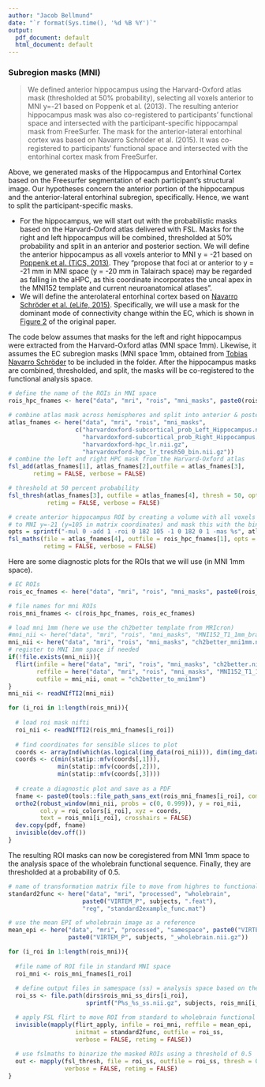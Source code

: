 ```yaml
---
author: "Jacob Bellmund"
date: "`r format(Sys.time(), '%d %B %Y')`"
output:
  pdf_document: default
  html_document: default
---
```


### Subregion masks (MNI) {-}

>We defined anterior hippocampus using the Harvard-Oxford atlas mask (thresholded at 50% probability), selecting all voxels anterior to MNI y=-21 based on Poppenk et al. (2013). The resulting anterior hippocampus mask was also co-registered to participants’ functional space and intersected with the participant-specific hippocampal mask from FreeSurfer. The mask for the anterior-lateral entorhinal cortex was based on Navarro Schröder et al. (2015). It was co-registered to participants’ functional space and intersected with the entorhinal cortex mask from FreeSurfer.

Above, we generated masks of the Hippocampus and Entorhinal Cortex based on the Freesurfer segmentation of each participant's structural image. Our hypotheses concern the anterior portion of the hippocampus and the anterior-lateral entorhinal subregion, specifically.  Hence, we want to split the participant-specific masks. 

* For the hippocampus, we will start out with the probabilistic masks based on the Harvard-Oxford atlas delivered with FSL. Masks for the right and left hippocampus  will be combined, thresholded at 50% probability and split in an anterior and posterior section. We will define the anterior hippocampus as all voxels anterior to MNI y = -21 based on [Poppenk et al. (TiCS, 2013)](https://www.sciencedirect.com/science/article/pii/S1364661313000673). They "propose that foci at or anterior to y = -21 mm in MNI space (y = -20 mm in Talairach space) may be regarded as falling in the aHPC, as this coordinate incorporates the uncal apex in the MNI152 template and current neuroanatomical atlases".
* We will define the anterolateral entorhinal cortex based on [Navarro Schröder et al. (eLife, 2015)](http://elifesciences.org/content/4/e06738). Specifically, we will use a mask for the dominant mode of connectivity change within the EC, which is shown in [Figure 2](https://elifesciences.org/articles/06738/figures#fig2) of the original paper. 

The code below assumes that masks for the left and right hippocampus were extracted from the Harvard-Oxford atlas (MNI space 1mm). Likewise, it assumes the EC subregion masks (MNI space 1mm, obtained from [Tobias Navarro Schröder](https://www.researchgate.net/profile/Tobias_Navarro_Schroeder) to be included in the folder. After the hippocampus masks are combined, thresholded, and split, the masks will be co-registered to the functional analysis space.

```r

# define the name of the ROIs in MNI space
rois_hpc_fnames <- here("data", "mri", "rois", "mni_masks", paste0(rois_hpc,".nii.gz"))

# combine atlas mask across hemispheres and split into anterior & posterior if not done
atlas_fnames <- here("data", "mri", "rois", "mni_masks", 
                   c("harvardoxford-subcortical_prob_Left_Hippocampus.nii.gz",
                     "harvardoxford-subcortical_prob_Right_Hippocampus.nii.gz",
                     "harvardoxford-hpc_lr.nii.gz",
                     "harvardoxford-hpc_lr_tresh50_bin.nii.gz"))
# combine the left and right HPC mask from the Harvard-Oxford atlas
fsl_add(atlas_fnames[1], atlas_fnames[2],outfile = atlas_fnames[3],
       retimg = FALSE, verbose = FALSE)

# threshold at 50 percent probability
fsl_thresh(atlas_fnames[3], outfile = atlas_fnames[4], thresh = 50, opts = "-bin",
           retimg = FALSE, verbose = FALSE)

# create anterior hippocampus ROI by creating a volume with all voxels anterior
# to MNI y=-21 (y=105 in matrix coordinates) and mask this with the binary HPC ROI
opts = sprintf("-mul 0 -add 1 -roi 0 182 105 -1 0 182 0 1 -mas %s", atlas_fnames[4])
fsl_maths(file = atlas_fnames[4], outfile = rois_hpc_fnames[1], opts = opts,
          retimg = FALSE, verbose = FALSE)
```

Here are some diagnostic plots for the ROIs that we will use (in MNI 1mm space).

```r
# EC ROIs
rois_ec_fnames <- here("data", "mri", "rois", "mni_masks", paste0(rois_ec,".nii.gz"))

# file names for mni ROIs
rois_mni_fnames <- c(rois_hpc_fnames, rois_ec_fnames)

# load mni 1mm (here we use the ch2better template from MRIcron)
#mni_nii <- here("data", "mri", "rois", "mni_masks", "MNI152_T1_1mm_brain.nii.gz") #%>% readNIfTI2()
mni_nii <- here("data", "mri", "rois", "mni_masks", "ch2better_mni1mm.nii.gz")
# register to MNI 1mm space if needed
if(!file.exists(mni_nii)){
  flirt(infile = here("data", "mri", "rois", "mni_masks", "ch2better.nii.gz"),
        reffile = here("data", "mri", "rois", "mni_masks", "MNI152_T1_1mm_brain.nii.gz"),
        outfile = mni_nii, omat = "ch2better_to_mni1mm")
}
mni_nii <- readNIfTI2(mni_nii)

for (i_roi in 1:length(rois_mni)){
  
  # load roi mask nifti
  roi_nii <- readNIfTI2(rois_mni_fnames[i_roi])
  
  # find coordinates for sensible slices to plot
  coords <- arrayInd(which(as.logical(img_data(roi_nii))), dim(img_data(roi_nii)))
  coords <- c(min(statip::mfv(coords[,1])), 
              min(statip::mfv(coords[,2])), 
              min(statip::mfv(coords[,3])))
    
  # create a diagnostic plot and save as a PDF
  fname <- paste0(tools::file_path_sans_ext(rois_mni_fnames[i_roi], compression = "TRUE"),".pdf")
  ortho2(robust_window(mni_nii, probs = c(0, 0.999)), y = roi_nii, 
         col.y = roi_colors[i_roi], xyz = coords,
         text = rois_mni[i_roi], crosshairs = FALSE)
  dev.copy(pdf, fname)
  invisible(dev.off())
}
```

The resulting ROI masks can now be coregistered from MNI 1mm space to the analysis space of the wholebrain functional sequence. Finally, they are thresholded at a probability of 0.5.

```r

# name of transformation matrix file to move from highres to functional space
standard2func <- here("data", "mri", "processed", "wholebrain", 
                     paste0("VIRTEM_P", subjects, ".feat"),
                     "reg", "standard2example_func.mat")

# use the mean EPI of wholebrain image as a reference
mean_epi <- here("data", "mri", "processed", "samespace", paste0("VIRTEM_P", subjects),
                 paste0("VIRTEM_P", subjects, "_wholebrain.nii.gz"))

for (i_roi in 1:length(rois_mni)){
  
  #file name of ROI file in standard MNI space
  roi_mni <- rois_mni_fnames[i_roi]
  
  # define output files in samespace (ss) = analysis space based on the wholebrain EPI
  roi_ss <- file.path(dirs$rois_mni_ss_dirs[i_roi],
                      sprintf("P%s_%s_ss.nii.gz", subjects, rois_mni[i_roi]))

  # apply FSL flirt to move ROI from standard to wholebrain functional space
  invisible(mapply(flirt_apply, infile = roi_mni, reffile = mean_epi, 
                   initmat = standard2func, outfile = roi_ss,
                   verbose = FALSE, retimg = FALSE))
  
  # use fslmaths to binarize the masked ROIs using a threshold of 0.5
  out <- mapply(fsl_thresh, file = roi_ss, outfile = roi_ss, thresh = 0.5, opts = "-bin",
                verbose = FALSE, retimg = FALSE)
}
```
